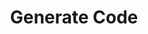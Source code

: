 ---
title: 'Generate Code'
description: 'Guide for enterprise developers on generating code for their services using Amplication.'
icon: 'laptop-code'
---